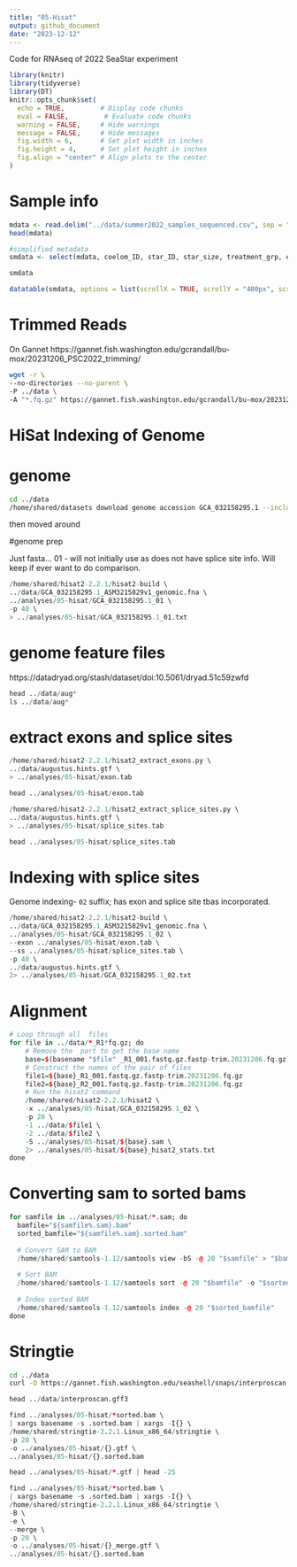 ```yaml
---
title: "05-Hisat"
output: github_document
date: "2023-12-12"
---
```


Code for RNAseq of 2022 SeaStar experiment

```r
library(knitr)
library(tidyverse)
library(DT)
knitr::opts_chunk$set(
  echo = TRUE,         # Display code chunks
  eval = FALSE,         # Evaluate code chunks
  warning = FALSE,     # Hide warnings
  message = FALSE,     # Hide messages
  fig.width = 6,       # Set plot width in inches
  fig.height = 4,      # Set plot height in inches
  fig.align = "center" # Align plots to the center
)
```

# Sample info

```r
mdata <- read.delim("../data/summer2022_samples_sequenced.csv", sep = ",")
head(mdata)
```


```r
#simplified metadata
smdata <- select(mdata, coelom_ID, star_ID, star_size, treatment_grp, experiment_day, disease_sign)

smdata

```


```r
datatable(smdata, options = list(scrollX = TRUE, scrollY = "400px", scrollCollapse = TRUE, paging = FALSE))

```

# Trimmed Reads

On Gannet
https://gannet.fish.washington.edu/gcrandall/bu-mox/20231206_PSC2022_trimming/

```bash
wget -r \
--no-directories --no-parent \
-P ../data \
-A "*.fq.gz" https://gannet.fish.washington.edu/gcrandall/bu-mox/20231206_PSC2022_trimming/
```



# HiSat Indexing of Genome





# genome

```bash
cd ../data
/home/shared/datasets download genome accession GCA_032158295.1 --include gff3,rna,cds,protein,genome,seq-report
```

then moved around



#genome prep

Just fasta... 01  - will not initially use as does not have splice site info. Will keep if ever want to do comparison.

```r
/home/shared/hisat2-2.2.1/hisat2-build \
../data/GCA_032158295.1_ASM3215829v1_genomic.fna \
../analyses/05-hisat/GCA_032158295.1_01 \
-p 40 \
> ../analyses/05-hisat/GCA_032158295.1_01.txt

```


# genome feature files

https://datadryad.org/stash/dataset/doi:10.5061/dryad.51c59zwfd


```r
head ../data/aug*
ls ../data/aug*
```


# extract exons and splice sites

```r
/home/shared/hisat2-2.2.1/hisat2_extract_exons.py \
../data/augustus.hints.gtf \
> ../analyses/05-hisat/exon.tab
```

```r
head ../analyses/05-hisat/exon.tab
```



```r
/home/shared/hisat2-2.2.1/hisat2_extract_splice_sites.py \
../data/augustus.hints.gtf \
> ../analyses/05-hisat/splice_sites.tab

```


```r
head ../analyses/05-hisat/splice_sites.tab
```



# Indexing with splice sites

Genome indexing- `02` suffix; has exon and splice site tbas incorporated.


```r
/home/shared/hisat2-2.2.1/hisat2-build \
../data/GCA_032158295.1_ASM3215829v1_genomic.fna \
../analyses/05-hisat/GCA_032158295.1_02 \
--exon ../analyses/05-hisat/exon.tab \
--ss ../analyses/05-hisat/splice_sites.tab \
-p 40 \
../data/augustus.hints.gtf \
2> ../analyses/05-hisat/GCA_032158295.1_02.txt
```






# Alignment


```r

# Loop through all  files
for file in ../data/*_R1*fq.gz; do
    # Remove the  part to get the base name
    base=$(basename "$file" _R1_001.fastq.gz.fastp-trim.20231206.fq.gz)
    # Construct the names of the pair of files
    file1=${base}_R1_001.fastq.gz.fastp-trim.20231206.fq.gz
    file2=${base}_R2_001.fastq.gz.fastp-trim.20231206.fq.gz
    # Run the hisat2 command
    /home/shared/hisat2-2.2.1/hisat2 \
    -x ../analyses/05-hisat/GCA_032158295.1_02 \
    -p 20 \
    -1 ../data/$file1 \
    -2 ../data/$file2 \
    -S ../analyses/05-hisat/${base}.sam \
    2> ../analyses/05-hisat/${base}_hisat2_stats.txt
done


```

# Converting sam to sorted bams

```r
for samfile in ../analyses/05-hisat/*.sam; do
  bamfile="${samfile%.sam}.bam"
  sorted_bamfile="${samfile%.sam}.sorted.bam"
  
  # Convert SAM to BAM
  /home/shared/samtools-1.12/samtools view -bS -@ 20 "$samfile" > "$bamfile"
  
  # Sort BAM
  /home/shared/samtools-1.12/samtools sort -@ 20 "$bamfile" -o "$sorted_bamfile"
  
  # Index sorted BAM
  /home/shared/samtools-1.12/samtools index -@ 20 "$sorted_bamfile"
done
```



# Stringtie



```bash
cd ../data
curl -O https://gannet.fish.washington.edu/seashell/snaps/interproscan.gff3
```
```r
head ../data/interproscan.gff3 
```



```r
find ../analyses/05-hisat/*sorted.bam \
| xargs basename -s .sorted.bam | xargs -I{} \
/home/shared/stringtie-2.2.1.Linux_x86_64/stringtie \
-p 20 \
-o ../analyses/05-hisat/{}.gtf \
../analyses/05-hisat/{}.sorted.bam
```


```r
head ../analyses/05-hisat/*.gtf | head -25

```



```r
find ../analyses/05-hisat/*sorted.bam \
| xargs basename -s .sorted.bam | xargs -I{} \
/home/shared/stringtie-2.2.1.Linux_x86_64/stringtie \
-B \
-e \
--merge \
-p 20 \
-o ../analyses/05-hisat/{}_merge.gtf \
../analyses/05-hisat/{}.sorted.bam
```
